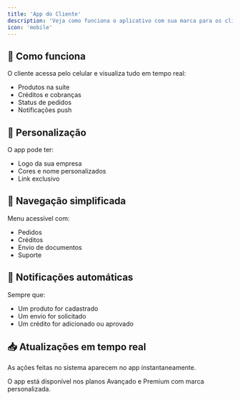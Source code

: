 ```yaml
---
title: 'App do Cliente'
description: 'Veja como funciona o aplicativo com sua marca para os clientes'
icon: 'mobile'
---
```


## 📱 Como funciona

O cliente acessa pelo celular e visualiza tudo em tempo real:

- Produtos na suíte
- Créditos e cobranças
- Status de pedidos
- Notificações push

## 🎨 Personalização

O app pode ter:

- Logo da sua empresa
- Cores e nome personalizados
- Link exclusivo

## 🧭 Navegação simplificada

Menu acessível com:

- Pedidos
- Créditos
- Envio de documentos
- Suporte

## 🔔 Notificações automáticas

Sempre que:

- Um produto for cadastrado
- Um envio for solicitado
- Um crédito for adicionado ou aprovado

## 📥 Atualizações em tempo real

As ações feitas no sistema aparecem no app instantaneamente.

<Note icon="info">
O app está disponível nos planos Avançado e Premium com marca personalizada.
</Note>
